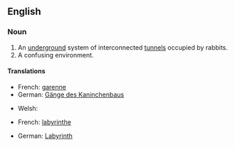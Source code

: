 ==English==

===Noun===
{{en-noun|sg=[[rabbit]] [[warren]]}}

# An [[underground]] system of interconnected [[tunnel]]s occupied by rabbits.
# A confusing environment.

====Translations====
{{trans-top|An [[underground]] system of interconnected [[tunnel]]s occupied by rabbits}}
* French: [[garenne]] {{f}}
* German: [[Gänge des Kaninchenbaus]] {{p}}
{{trans-mid}}
* Welsh: {{t|cy|cwningar|m}}
{{trans-bottom}}

{{trans-top|A confusing environment}}
* French: [[labyrinthe]] {{m}}
{{trans-mid}}
* German: [[Labyrinth]] {{n}}
{{trans-bottom}}